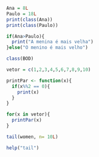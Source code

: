 ```r
Ana = 8L
Paulo = 18L
print(class(Ana))
print(class(Paulo))
```
```r
if(Ana>Paulo){
  print("A menina é mais velha")
}else("O menino é mais velho")
```
```r
class(BOD)
```
```r
vetor = c(1,2,3,4,5,6,7,8,9,10)
```
```r
printPar <- function(x){
  if(x%%2 == 0){
    print(x)
  }
}
```
```r
for(x in vetor){
  printPar(x)
}
```
```r
tail(women, n= 10L)
```
```r
help("tail")
```

